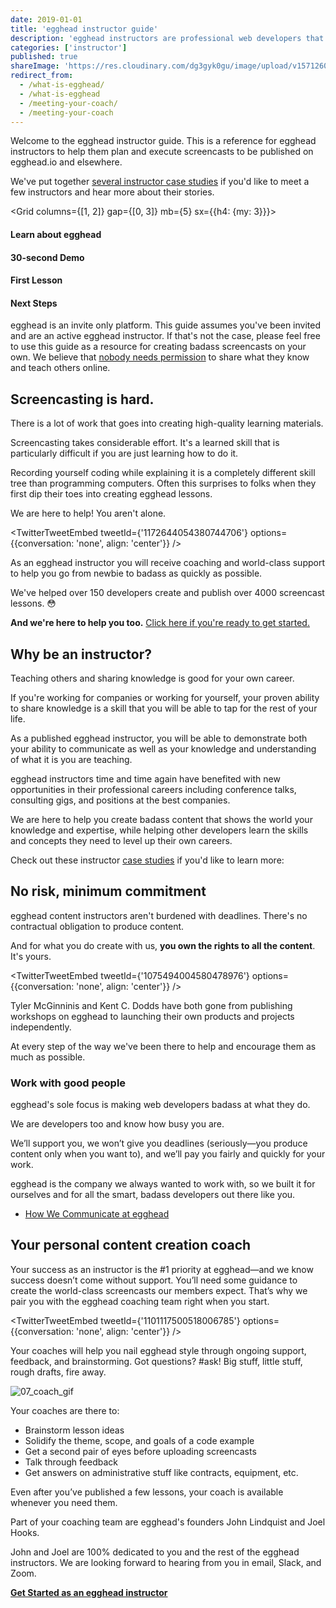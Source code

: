 ```yaml
---
date: 2019-01-01
title: 'egghead instructor guide'
description: 'egghead instructors are professional web developers that share their knowledge and help active learners improve their skills as web developers.'
categories: ['instructor']
published: true
shareImage: 'https://res.cloudinary.com/dg3gyk0gu/image/upload/v1571260698/og-image-assets/share_image_screencasting.png'
redirect_from:
  - /what-is-egghead/
  - /what-is-egghead
  - /meeting-your-coach/
  - /meeting-your-coach
---
```



Welcome to the egghead instructor guide. This is a reference for egghead instructors to help them plan and execute screencasts to be published on egghead.io and elsewhere.

We've put together [several instructor case studies](/instructor/case-studies/) if you'd like to meet a few instructors and hear more about their stories.

<Grid columns={[1, 2]} gap={[0, 3]} mb={5}  sx={{h4: {my: 3}}}>
<div>

#### Learn about egghead

<Card
href="/code-of-conduct"
children="⭐ Community Code of Conduct"
variant="secondary"
/>
<Card
href="/instructor/why-teach-on-egghead"
children="Why teach on egghead?"
variant="secondary"
/>
<Card
href="/instructor/legal"
children="Contributor Agreement"
variant="secondary"
/>
<Card
href="/instructor/getting-started/get-invited"
children="Get invited to teach on egghead"
variant="secondary"
/>
<Card
href="/instructor/case-studies"
children="Instructor case studies"
variant="secondary"
/>
</div>
<div>

#### 30-second Demo

<Card
href="/instructor/getting-started"
children="Getting Started as Instructor"
variant="secondary"
/>
<Card
href="/instructor/getting-started/30-second-demo"
children="Record your first 30-second demo"
variant="secondary"
/>
<Card
href="/instructor/instructor-feedback-cycles"
children="Instructor Feedback Cycles"
variant="secondary"
/>
</div>
<div>

#### First Lesson

<Card
href="/instructor/getting-started/first-full-lesson"
children="Publishing your first full-length lesson"
variant="secondary"
/>
<Card
href="/instructor/style-guide"
children="Lesson Style Guide"
variant="secondary"
/>
<Card
href="/instructor/screencasting"
children="Screencasting Technical Guide"
variant="secondary"
/>
<Card
href="/instructor/content-strategy"
children="Content Strategy"
variant="secondary"
/>
<Card
href="/instructor/recording-cheatsheet"
children="⭐ Recording Cheatsheet"
variant="secondary"
/>
</div>
<div>

#### Next Steps

<Card
href="/instructor/workshops"
children="Workshop Production Process"
variant="secondary"
/>
<Card
href="/instructor/collections"
children="Create an egghead Collection"
variant="secondary"
/>
</div>
</Grid>


egghead is an invite only platform. This guide assumes you've been invited and are an active egghead instructor. If that's not the case, please feel free to use this guide as a resource for creating badass screencasts on your own. We believe that [nobody needs permission](/instructor/getting-started/get-invited) to share what they know and teach others online.

## Screencasting is hard.

There is a lot of work that goes into creating high-quality learning materials.

Screencasting takes considerable effort. It's a learned skill that is particularly difficult if you are just learning how to do it.

Recording yourself coding while explaining it is a completely different skill tree than programming computers. Often this surprises to folks when they first dip their toes into creating egghead lessons.

We are here to help! You aren't alone.

<TwitterTweetEmbed
  tweetId={'1172644054380744706'}
  options={{conversation: 'none', align: 'center'}}
/>

As an egghead instructor you will receive coaching and world-class support to help you go from newbie to badass as quickly as possible.

We've helped over 150 developers create and publish over 4000 screencast lessons. 😳

**And we're here to help you too.** [Click here if you're ready to get started.](/instructor/getting-started)

## Why be an instructor?

Teaching others and sharing knowledge is good for your own career.

If you're working for companies or working for yourself, your proven ability to share knowledge is a skill that you will be able to tap for the rest of your life.

As a published egghead instructor, you will be able to demonstrate both your ability to communicate as well as your knowledge and understanding of what it is you are teaching.

egghead instructors time and time again have benefited with new opportunities in their professional careers including conference talks, consulting gigs, and positions at the best companies.

We are here to help you create badass content that shows the world your knowledge and expertise, while helping other developers learn the skills and concepts they need to level up their own careers.

Check out these instructor [case studies](/instructor/case-studies) if you'd like to learn more:

<CaseStudies columns={2} />

## No risk, minimum commitment

egghead content instructors aren't burdened with deadlines. There's no contractual obligation to produce content.

And for what you do create with us, **you own the rights to all the content**. It's yours.

<TwitterTweetEmbed
  tweetId={'1075494004580478976'}
  options={{conversation: 'none', align: 'center'}}
/>

Tyler McGinninis and Kent C. Dodds have both gone from publishing workshops on egghead to launching their own products and projects independently.

At every step of the way we've been there to help and encourage them as much as possible.

### Work with good people

egghead's sole focus is making web developers badass at what they do.

We are developers too and know how busy you are.

We’ll support you, we won’t give you deadlines (seriously—you produce content only when you want to), and we’ll pay you fairly and quickly for your work.

egghead is the company we always wanted to work with, so we built it for ourselves and for all the smart, badass developers out there like you.

- [How We Communicate at egghead](/instructor/getting-started/communication)

## Your personal content creation coach

Your success as an instructor is the #1 priority at egghead—and we know success doesn’t come without support. You’ll need some guidance to create the world-class screencasts our members expect. That’s why we pair you with the egghead coaching team right when you start.

<TwitterTweetEmbed
  tweetId={'1101117500518006785'}
  options={{conversation: 'none', align: 'center'}}
/>

Your coaches will help you nail egghead style through ongoing support, feedback, and brainstorming. Got questions? #ask! Big stuff, little stuff, rough drafts, fire away.

![07_coach_gif](https://media.giphy.com/media/PAYR5Ar3XpJJu/giphy.gif)

Your coaches are there to:

- Brainstorm lesson ideas
- Solidify the theme, scope, and goals of a code example
- Get a second pair of eyes before uploading screencasts
- Talk through feedback
- Get answers on administrative stuff like contracts, equipment, etc.

Even after you’ve published a few lessons, your coach is available whenever you need them.

Part of your coaching team are egghead's founders John Lindquist and Joel Hooks.

John and Joel are 100% dedicated to you and the rest of the egghead instructors. We are looking forward to hearing from you in email, Slack, and Zoom.

**[Get Started as an egghead instructor](/instructor/getting-started)**

